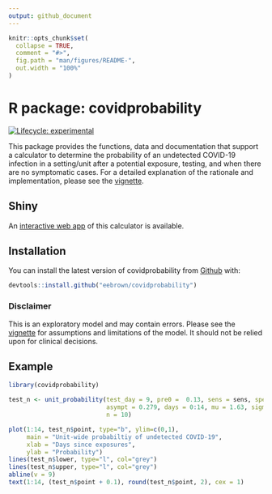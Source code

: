 ```yaml
---
output: github_document
---
```


<!-- README.md is generated from README.Rmd. Please edit that file -->

```r
knitr::opts_chunk$set(
  collapse = TRUE,
  comment = "#>",
  fig.path = "man/figures/README-",
  out.width = "100%"
)
```

# R package: covidprobability

<!-- badges: start -->
[![Lifecycle: experimental](https://img.shields.io/badge/lifecycle-experimental-orange.svg)](https://www.tidyverse.org/lifecycle/#experimental)
<!-- badges: end -->

This package provides the functions, data and documentation that support a 
calculator to determine the probability of an undetected COVID-19 infection in
a setting/unit after a potential exposure, testing, and when there are no 
symptomatic cases. For a detailed explanation of the rationale and 
implementation, please see the [vignette](https://eebrown.github.io/covidprobability/articles/unit-example.html).

## Shiny

An [interactive web app](http://covid.eebc.ca) of this calculator is available.

## Installation

You can install the latest version of covidprobability from [Github](https://github.com/eebrown/covidprobability) with:

``` r
devtools::install.github("eebrown/covidprobability")
```

### Disclaimer

This is an exploratory model and may contain errors. Please see the [vignette](https://eebrown.github.io/covidprobability/articles/unit-example.html) for assumptions and limitations of the model. It should not be relied upon for clinical decisions.

## Example


```r

library(covidprobability)

test_n <- unit_probability(test_day = 9, pre0 =  0.13, sens = sens, spec = 1, 
                           asympt = 0.279, days = 0:14, mu = 1.63, sigma = 0.5, 
                           n = 10)

```


```r

plot(1:14, test_n$point, type="b", ylim=c(0,1),
     main = "Unit-wide probabiltiy of undetected COVID-19",
     xlab = "Days since exposures",
     ylab = "Probability")
lines(test_n$lower, type="l", col="grey")
lines(test_n$upper, type="l", col="grey")
abline(v = 9)
text(1:14, (test_n$point + 0.1), round(test_n$point, 2), cex = 1)

```



